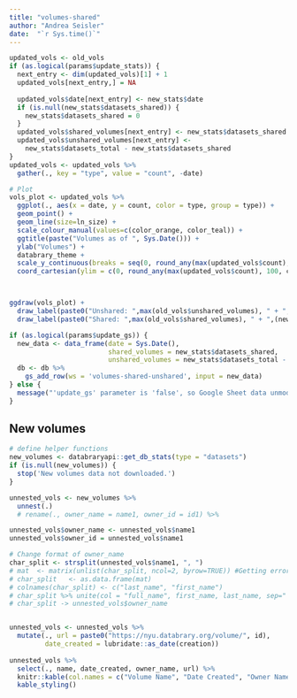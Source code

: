 ```yaml
---
title: "volumes-shared"
author: "Andrea Seisler"
date:  "`r Sys.time()`"
---
```




<!-- Now update from information derived from `databraryapi::db_stats()` if `params$update_stats` is TRUE. -->

```r
updated_vols <- old_vols
if (as.logical(params$update_stats)) {
  next_entry <- dim(updated_vols)[1] + 1
  updated_vols[next_entry,] = NA
  
  updated_vols$date[next_entry] <- new_stats$date
  if (is.null(new_stats$datasets_shared)) {
    new_stats$datasets_shared = 0
  }
  updated_vols$shared_volumes[next_entry] <- new_stats$datasets_shared
  updated_vols$unshared_volumes[next_entry] <- 
    new_stats$datasets_total - new_stats$datasets_shared
}
updated_vols <- updated_vols %>%
  gather(., key = "type", value = "count", -date)

```

```r
# Plot
vols_plot <- updated_vols %>%
  ggplot(., aes(x = date, y = count, color = type, group = type)) +
  geom_point() + 
  geom_line(size=ln_size) +
  scale_colour_manual(values=c(color_orange, color_teal)) + 
  ggtitle(paste("Volumes as of ", Sys.Date())) +
  ylab("Volumes") +
  databrary_theme +
  scale_y_continuous(breaks = seq(0, round_any(max(updated_vols$count), 100, ceiling), 100), expand = c(0,0)) +
  coord_cartesian(ylim = c(0, round_any(max(updated_vols$count), 100, ceiling)))



ggdraw(vols_plot) + 
  draw_label(paste0("Unshared: ",max(old_vols$unshared_volumes), " + ",(new_stats$datasets_total - new_stats$datasets_shared-max(old_vols$unshared_volumes))), colour = color_teal, .75, .85) +
  draw_label(paste0("Shared: ",max(old_vols$shared_volumes), " + ",(new_stats$datasets_shared-max(old_vols$shared_volumes))), colour = color_orange, .6, .63)
```
<!-- Next, we update the Google Sheet if `params$update_gs` is TRUE. -->

```r
if (as.logical(params$update_gs)) {
  new_data <- data_frame(date = Sys.Date(), 
                         shared_volumes = new_stats$datasets_shared, 
                         unshared_volumes = new_stats$datasets_total - new_stats$datasets_shared)
  db <- db %>%
    gs_add_row(ws = 'volumes-shared-unshared', input = new_data)  
} else {
  message("'update_gs' parameter is 'false', so Google Sheet data unmodified.")
}
```

## New volumes

```r
# define helper functions
new_volumes <- databraryapi::get_db_stats(type = "datasets")
if (is.null(new_volumes)) {
  stop('New volumes data not downloaded.')
}

unnested_vols <- new_volumes %>%
  unnest(.)
  # rename(., owner_name = name1, owner_id = id1) %>%

unnested_vols$owner_name <- unnested_vols$name1
unnested_vols$owner_id = unnested_vols$name1 

# Change format of owner_name
char_split <- strsplit(unnested_vols$name1, ", ")
# mat  <- matrix(unlist(char_split, ncol=2, byrow=TRUE)) #Getting error in this line but it worked previously
# char_split   <- as.data.frame(mat)
# colnames(char_split) <- c("last_name", "first_name")
# char_split %>% unite(col = "full_name", first_name, last_name, sep=" ")
# char_split -> unnested_vols$owner_name


unnested_vols <- unnested_vols %>%
  mutate(., url = paste0("https://nyu.databrary.org/volume/", id),
         date_created = lubridate::as_date(creation))
  
unnested_vols %>%
  select(., name, date_created, owner_name, url) %>%
  knitr::kable(col.names = c("Volume Name", "Date Created", "Owner Name", "Databrary URL"))%>%
  kable_styling()
```